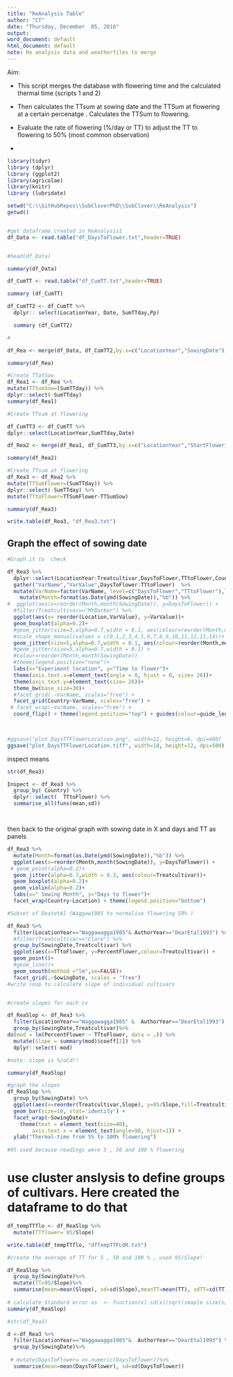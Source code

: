 ```yaml
---
title: "ReAnalysis Table"
author: "CT"
date: "Thursday, December  05, 2016"
output:
word_document: default
html_document: default
note: Re analysis data and weatherfiles to merge
---
```


Aim:

- This script merges the database with flowering time and the calculated thermal time (scripts 1 and 2) 

- Then calculates the TTsum at sowing date and the TTSum at flowering at a certain percenatge . Calculates the TTSum to flowering. 
- Evaluate the rate of flowering (%/day or TT) to adjust the TT to flowering to 50% (most common observation) 
-


```r
library(tidyr)
library (dplyr)
library (ggplot2)
library(agricolae)
library(knitr)
library (lubridate)

```
 


```r
setwd("C:\\GitHubRepos\\SubCloverPhD\\SubClover\\ReAnalysis")
getwd()


#get dataframe created in ReAnalysis1
df_Data <- read.table("df_DaysToFlower.txt",header=TRUE)


#head(df_Data)

summary(df_Data)

```

```r
df_CumTT <- read.table("df_CumTT.txt",header=TRUE)

summary (df_CumTT)

```

```r
df_CumTT2 <- df_CumTT %>%
  dplyr:: select(LocationYear, Date, SumTTday,Pp)

  summary (df_CumTT2)
```

```r
#

df_Rea <- merge(df_Data, df_CumTT2,by.x=c("LocationYear","SowingDate"), by.y=c("LocationYear","Date"))

summary(df_Rea)

```

```r
#Create TTatSow
df_Rea1 <- df_Rea %>%
mutate(TTSumSow=(SumTTday)) %>%
dplyr::select(-SumTTday)
summary(df_Rea1)

```


```r
#Create TTsum at flowering

df_CumTT3 <- df_CumTT %>%
dplyr::select(LocationYear,SumTTday,Date)

df_Rea2 <- merge(df_Rea1, df_CumTT3,by.x=c("LocationYear","StartFlowering"), by.y=c("LocationYear","Date"))

summary(df_Rea2)
```


```r
#Create TTsum at flowering 
df_Rea3 <- df_Rea2 %>%
mutate(TTSumFlower=(SumTTday)) %>%
dplyr::select(-SumTTday) %>%
mutate(TTtoFlower=TTSumFlower-TTSumSow)

summary(df_Rea3)

write.table(df_Rea3, "df_Rea3.txt")

```

## Graph the effect of sowing date 


```r
#Graph it to  check 

df_Rea3 %>%
  dplyr::select(LocationYear:Treatcultivar,DaysToFlower,TTtoFlower,Country) %>%
  gather("VarName","VarValue",DaysToFlower:TTtoFlower)  %>%
  mutate(VarName=factor(VarName, level=c("DaysToFlower","TTtoFlower"),labels=c("Days to flower","Thermal-time to flowering (degree days)"))) %>%
    mutate(Month=format(as.Date(ymd(SowingDate)),"%b")) %>%
#  ggplot(aes(x=reorder(Month,month(SowingDate)), y=DaysToFlower)) +
  #filter(Treatcultivar=="MtBarker") %>%
  ggplot(aes(x= reorder(Location,VarValue), y=VarValue))+
  geom_boxplot(alpha=0.2)+
  #geom_jitter(size=3,alpha=0.7,width = 0.1, aes(colour=reorder(Month,month(SowingDate)),shape=reorder(Month,month(SowingDate))))+
  #scale_shape_manual(values = c(0,1,2,3,4,5,6,7,8,9,10,11,12,13,14))+
  geom_jitter(size=5,alpha=0.7,width = 0.1, aes(colour=reorder(Month,month(SowingDate))))+
  #geom_jitter(size=5,alpha=0.7,width = 0.1) +
  #colour=reorder(Month,month(SowingDate))
  #theme(legend.position="none")+
  labs(x="Experiment location", y="Time to flower")+
  theme(axis.text.x=element_text(angle = 0, hjust = 0, size= 26))+
  theme(axis.text.y=element_text(size= 26))+
  theme_bw(base_size=30)+
  #facet_grid(.~VarName, scales="free") +
  facet_grid(Country~VarName, scales="free") +
 # facet_wrap(~VarName, scales="free") +
  coord_flip() + theme(legend.position="top") + guides(colour=guide_legend(title="Sowing month"))


  
#ggsave("plot_DaysTTFlowerLocation.png", width=12, height=6, dpi=400)
ggsave("plot_DaysTTFlowerLocation.tiff", width=18, height=12, dpi=500)

```
inspect means 

```r
str(df_Rea3)

Inspect <- df_Rea3 %>%
  group_by( Country) %>%
  dplyr::select(  TTtoFlower) %>%
  summarise_all(funs(mean,sd))




```


then back to the original graph with sowing date in X and days and TT as panels 


```r

df_Rea3 %>%
  mutate(Month=format(as.Date(ymd(SowingDate)),"%b")) %>%
  ggplot(aes(x=reorder(Month,month(SowingDate)), y=DaysToFlower)) +
 # geom_point(alpha=0.2)+
  geom_jitter(alpha=0.7,width = 0.3, aes(colour=Treatcultivar))+
  geom_boxplot(alpha=0.2)+
  geom_violin(alpha=0.2)+
  labs(x=" Sowing Month", y="Days to flower")+
  facet_wrap(Country~Location) + theme(legend.position="bottom")
```


```r
#Subset of DeatetAl (Waggaw1985 to normalise flowering 50% )

df_Rea3 %>%
  filter(LocationYear=="Waggawagga1985"& AuthorYear=="DearEtal1993") %>%
  #filter(Treatcultivar=="Clare") %>%
  group_by(SowingDate,Treatcultivar) %>%
  ggplot(aes(x=TTtoFlower, y=PercentFlower,colour=Treatcultivar)) +
  geom_point()+
  #geom_line()+
  geom_smooth(method ="lm",se=FALSE)+
  facet_grid(.~SowingDate, scales = "free")
#write loop to calculate slope of individual cultivars 



```

```r
#create slopes for each cv 

df_ReaSlop <- df_Rea3 %>%
  filter(LocationYear=="Waggawagga1985" &  AuthorYear=="DearEtal1993") %>%
  group_by(SowingDate,Treatcultivar)%>%
do(mod = lm(PercentFlower ~ TTtoFlower, data = .)) %>%
  mutate(Slope = summary(mod)$coeff[2]) %>%
  dplyr::select(-mod)

#note: slope is %/oCd!!

summary(df_ReaSlop)
```


```r
#graph the slopes 
df_ReaSlop %>%
  group_by(SowingDate) %>%
  ggplot(aes(x=reorder(Treatcultivar,Slope), y=95/Slope,fill=Treatcultivar)) +
  geom_bar(size=10, stat='identity') +
  facet_wrap(~SowingDate)+
    theme(text = element_text(size=40),
        axis.text.x = element_text(angle=90, hjust=1)) +
  ylab("Thermal-time from 5% to 100% flowering")
  
#95 used because readings were 5 , 50 and 100 % flowering 
```


# use cluster anslysis to define groups of cultivars. Here created the dataframe to do that 

```r

df_tempTTflo <- df_ReaSlop %>%
  mutate(TTflower= 95/Slope)

write.table(df_tempTTflo, "dfTempTTFLOR.txt")


```




```r

#create the average of TT for 5 , 50 and 100 % , used 95/Slope!

df_ReaSlop %>%
  group_by(SowingDate)%>%
  mutate(TT=95/Slope)%>%
  summarise(mean=mean(Slope), sd=sd(Slope),meanTT=mean(TT), sdTT=sd(TT))
  
# calculate Standard error as  <- function(x) sd(x)/sqrt(smaple size(n)) for dear et al n=4
summary(df_ReaSlop)
```


```r

#str(df_Rea3)

d <-df_Rea3 %>%
  filter(LocationYear=="Waggawagga1985"&  AuthorYear=="DearEtal1993") %>%
  group_by(SowingDate)%>%
  
 # mutate(DaysToFlower= as.numeric(DaysToFlower))%>%
  summarise(mean=mean(DaysToFlower), sd=sd(DaysToFlower))
```

